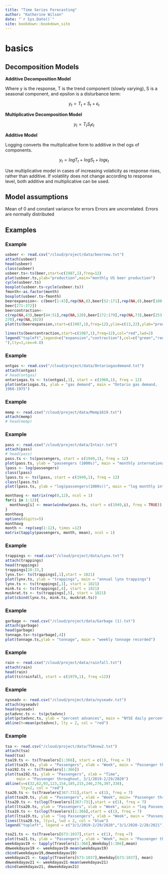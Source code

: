 ```yaml
--- 
title: "Time Series Forecasting"
author: "Katherine Wilson"
date: "`r Sys.Date()`"
site: bookdown::bookdown_site
---
```


# basics

## Decomposition Models 

**Additive Decomposition Model**

Where y is the response, T is the trend component (slowly varying), S is a seasonal component, and epsilon is a disturbance term:

$$
\begin{equation}
  y_t = T_t + S_t + \epsilon_t    
\end{equation}
$$

**Multiplicative Decomposition Model**


$$
\begin{equation}
  y_t = T_t S_t \epsilon_t    
\end{equation}
$$

**Additive Model**

Logging converts the multiplicative form to additive in thel ogs of components. 

$$
\begin{equation}
  y_t = logT_t + logS_t + log\epsilon_t     
\end{equation}
$$

Use multiplicative model in cases of increasing volaticity as response rises, rather than additive. If volatility does not change according to response level, both additive and multiplicative can be used. 

## Model assumptions

Mean of 0 and constant variance for errors
Errors are uncorrelated.
Errors are normally distributed

## Examples

### Example


```r
usbeer <- read.csv("/cloud/project/data/beernew.txt")
attach(usbeer)
head(usbeer)
class(usbeer)
usbeer.ts<-ts(beer,start=c(1987,1),freq=12)
plot(usbeer.ts,ylab="production",main="monthly US beer production") 
cycle(usbeer.ts) 
boxplot(usbeer.ts~cycle(usbeer.ts)) 
fmonth<-as.factor(month) 
boxplot(usbeer.ts~fmonth) 
beerexpansion<- c(beer[1:43],rep(NA,8),beer[52:171],rep(NA,8),beer[180:252],rep(NA,18),
beer[271:372]) 
beercontraction<-
c(rep(NA,43),beer[44:51],rep(NA,120),beer[172:179],rep(NA,73),beer[253:
270],rep(NA,102)) 
plot(ts(beerexpansion,start=c(1987,1),freq=12),ylim=c(13,22),ylab="production",main="monthly US beer production",col="green",lwd=2) 

lines(ts(beercontraction,start=c(1987,1),freq=12),col="red",lwd=2) 
legend("topleft",legend=c("expansion","contraction"),col=c("green","red
"),lty=1,cex=0.8)
```

### Example

```r
ontgas <- read.csv("/cloud/project/data/Ontariogasdemand.txt")
attach(ontgas)
# head(ontgas)
ontariogas.ts <- ts(ontgas[,1], start = c(1960,1), freq = 12)
plot(ontariogas.ts, ylab = "gas demand", main = "Ontario gas demand,
1960-1975")

```


### Example
```r
memp <- read.csv("/cloud/project/data/Memp1619.txt")
attach(memp)
# head(memp)


```


### Example

```r
pass <- read.csv("/cloud/project/data/Intair.txt")
attach(pass)
# head(pass)
pass.ts <- ts(passengers, start = c(1949,1), freq = 12)
plot(pass.ts, ylab = "passengers (1000s)", main = "monthly international airline passengers, in 1000s")
lpass <- log(passengers)
class(lpass)
lpass.ts <- ts(lpass, start = c(1949,1), freq = 12)
class(lpass.ts)
plot(lpass.ts, ylab = "log(passengers(1000s))", main = "log monthly international airline passengers, in 1000s")

monthavg <- matrix(rep(0,12), ncol = 1)
for(i in 1:12){
  monthavg[i] <- mean(window(pass.ts, start = c(1949,i), freq = TRUE))
}
monthavg
options(digits=5)
monthavg
month <- rep(seq(1:12), times =12)
matrix(tapply(passengers, month, mean), ncol = 1)
```

### Example
```r
trappings <- read.csv("/cloud/project/data/Lynx.txt")
attach(trappings)
head(trappings)
trappings[28:33,]
lynx.ts<- ts(trappings[,1],start = 1821)
plot(lynx.ts, ylab = "trappings", main = "annual lynx trappings")
lynx.ts <- ts(trappings[,1], start = 1821)
mink.ts <- ts(trappings[,4], start = 1821)
muskrat.ts <- ts(trappings[,5], start = 1821)
plot(cbind(lynx.ts, mink.ts, muskrat.ts))
```


### Example

```r
garbage <- read.csv("/cloud/project/data/Garbage (1).txt")
attach(garbage)
head(garbage)
tonnage.ts<-ts(garbage[,4])
plot(tonnage.ts,ylab = "tonnage", main = "weekly tonnage recorded")
```

### Example

```r
rain <- read.csv("/cloud/project/data/rainfall.txt")
attach(rain)
head(rain)
plot(ts(rainfall, start = c(1979,1), freq =12))
```

### Example

```r
nyseadv <- read.csv("/cloud/project/data/nyseadv.txt")
attach(nyseadv)
head(nyseadv)
pctadvnc.ts <- ts(pctadvnc)
plot(pctadvnc.ts, ylab = "percent advances", main = "NYSE daily percent advances")
abline(h=mean(pctadvnc), lty = 2, col = "red")
```

### Example

```r
tsa <- read.csv("/cloud/project/data/TSAnew2.txt")
attach(tsa)
head(tsa)
tsa19.ts <- ts(Travelers[1:366], start = c(1), freq = 7)
plot(tsa19.ts, ylab = "Passengers", xlab = "Week", main = "Passenger throughput, 3/1/2019-2/29/2020")
tsa192.ts <- ts(Travelers[1:366])
plot(tsa192.ts, ylab = "Passengers", xlab = "Time",
     main = "Passenger throughout, 3/1/2019-2/29/2020")
abline(v=c(32,62,93,123,154,185,215,246,276,307,338),
       lty=2, col = "red")
tsa20.ts <- ts(Travelers[367:731],start = c(1), freq = 7)
plot(tsa20.ts, ylab = "Passengers", xlab = "Week", main= "Passenger throughput, 3/1/1010-2/28/2021")
ltsa20.ts <- ts(log(Travelers)[367:731],start = c(1), freq = 7)
plot(ltsa20.ts, ylab = "Passengers", xlab = "Week", main = "log Passenger throughput, 3/1/2020-2/28/2021")
ltsa19.ts <- ts(log(Travelers)[1:366],start = c(1), freq = 7)
plot(ltsa19.ts, ylab = "log Passengers", xlab = "Week", main = "Passenger throughput", ylim = c(11,16), lty = 1, lwd = 2, col= "red")
lines(ltsa20.ts, lty=1, lwd = 2, col = "blue")
legend("topleft", legend = c("3/1/2019-2/29/2020","3/1/2020-2/28/2021"), col = c("red", "blue"), lty = 1, cex = 0.9)

tsa21.ts <- ts(Travelers[673:1037],start = c(1), freq =7)
plot(tsa21.ts, ylab = "Passengers", xlab = "Week", main = "Passenger throughput, 1/1/2021-12/31/2021")
weekdayav19 <- tapply(Travelers[1:366],Weekday[1:366],mean)
dmweekdayav19 <- weekdayav19-mean(weekdayav19)
cbind(weekdayav19,dmweekdayav19)
weekdayav21 <- tapply(Travelers[673:1037],Weekday[673:1037], mean)
dmweekdayav21 <- weekdayav21-mean(weekdayav21)
cbind(weekdayav21, dmweekdayav21)
```



